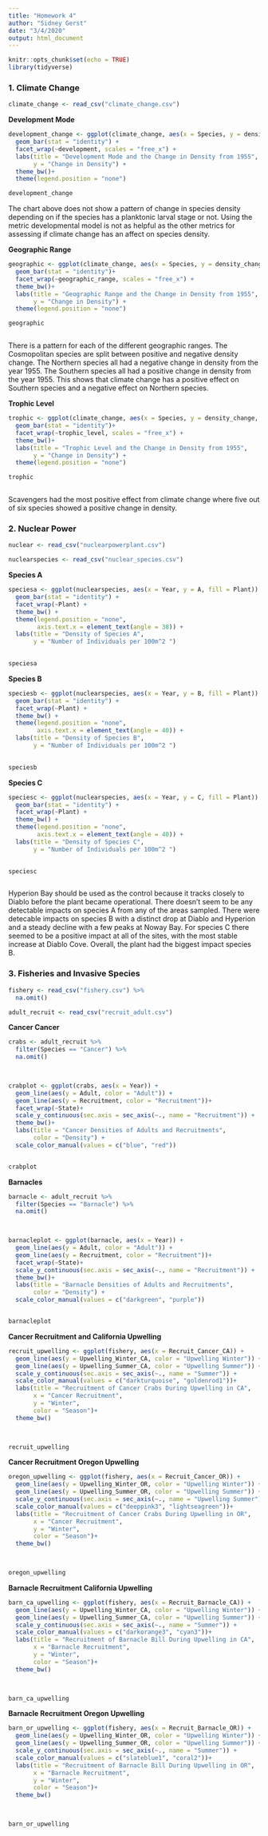 ```yaml
---
title: "Homework 4"
author: "Sidney Gerst"
date: "3/4/2020"
output: html_document
---
```


```r
knitr::opts_chunk$set(echo = TRUE)
library(tidyverse)
```

### 1. Climate Change 

```r

climate_change <- read_csv("climate_change.csv")


```

**Development Mode**

```r

development_change <- ggplot(climate_change, aes(x = Species, y = density_change, fill = development)) +
  geom_bar(stat = "identity") +
  facet_wrap(~development, scales = "free_x") +
  labs(title = "Development Mode and the Change in Density from 1955",
       y = "Change in Density") +
  theme_bw()+
  theme(legend.position = "none") 

development_change


```

The chart above does not show a pattern of change in species density depending on if the species has a planktonic larval stage or not. Using the metric developmental model is not as helpful as the other metrics for assessing if climate change has an affect on species density. 



**Geographic Range**

```r

geographic <- ggplot(climate_change, aes(x = Species, y = density_change, fill = geographic_range))+
  geom_bar(stat = "identity")+
  facet_wrap(~geographic_range, scales = "free_x") +
  theme_bw()+
  labs(title = "Geographic Range and the Change in Density from 1955",
       y = "Change in Density") +
  theme(legend.position = "none")

geographic



```

There is a pattern for each of the different geographic ranges. The Cosmopolitan species are split between positive and negative density change. The Northern species all had a negative change in density from the year 1955. The Southern species all had a positive change in density from the year 1955. This shows that climate change has a positive effect on Southern species and a negative effect on Northern species. 


**Trophic Level**

```r

trophic <- ggplot(climate_change, aes(x = Species, y = density_change, fill = trophic_level))+
  geom_bar(stat = "identity")+
  facet_wrap(~trophic_level, scales = "free_x") +
  theme_bw()+
  labs(title = "Trophic Level and the Change in Density from 1955",
       y = "Change in Density") +
  theme(legend.position = "none")

trophic



```

Scavengers had the most positive effect from climate change where five out of six species showed a positive change in density. 


### 2. Nuclear Power

```r

nuclear <- read_csv("nuclearpowerplant.csv")

nuclearspecies <- read_csv("nuclear_species.csv")


```


**Species A**

```r

speciesa <- ggplot(nuclearspecies, aes(x = Year, y = A, fill = Plant)) +
  geom_bar(stat = "identity") +
  facet_wrap(~Plant) +
  theme_bw() +
  theme(legend.position = "none",
        axis.text.x = element_text(angle = 38)) +
  labs(title = "Density of Species A",
       y = "Number of Individuals per 100m^2 ")
  

speciesa

```

 

**Species B**

```r

speciesb <- ggplot(nuclearspecies, aes(x = Year, y = B, fill = Plant)) +
  geom_bar(stat = "identity") +
  facet_wrap(~Plant) +
  theme_bw() +
  theme(legend.position = "none",
        axis.text.x = element_text(angle = 40)) +
  labs(title = "Density of Species B",
       y = "Number of Individuals per 100m^2 ")
  

speciesb


```



**Species C**

```r

speciesc <- ggplot(nuclearspecies, aes(x = Year, y = C, fill = Plant)) +
  geom_bar(stat = "identity") +
  facet_wrap(~Plant) +
  theme_bw() +
  theme(legend.position = "none",
        axis.text.x = element_text(angle = 40)) +
  labs(title = "Density of Species C",
       y = "Number of Individuals per 100m^2 ")
  

speciesc



```

Hyperion Bay should be used as the control because it tracks closely to Diablo before the plant became operational. There doesn't seem to be any detectable impacts on species A from any of the areas sampled. There were detecable impacts on species B with a distinct drop at Diablo and Hyperion and a steady decline with a few peaks at Noway Bay. For species C there seemed to be a positive impact at all of the sites, with the most stable increase at Diablo Cove. Overall, the plant had the biggest impact species B. 


### 3. Fisheries and Invasive Species

```r

fishery <- read_csv("fishery.csv") %>%
  na.omit()

adult_recruit <- read_csv("recruit_adult.csv")


```

**Cancer Cancer**

```r
crabs <- adult_recruit %>%
  filter(Species == "Cancer") %>%
  na.omit()
  


crabplot <- ggplot(crabs, aes(x = Year)) +
  geom_line(aes(y = Adult, color = "Adult")) +
  geom_line(aes(y = Recruitment, color = "Recruitment"))+
  facet_wrap(~State)+
  scale_y_continuous(sec.axis = sec_axis(~., name = "Recruitment")) +
  theme_bw()+
  labs(title = "Cancer Densities of Adults and Recruitments",
       color = "Density") +
  scale_color_manual(values = c("blue", "red"))


crabplot

```


**Barnacles**

```r

barnacle <- adult_recruit %>%
  filter(Species == "Barnacle") %>%
  na.omit()
  


barnacleplot <- ggplot(barnacle, aes(x = Year)) +
  geom_line(aes(y = Adult, color = "Adult")) +
  geom_line(aes(y = Recruitment, color = "Recruitment"))+
  facet_wrap(~State)+
  scale_y_continuous(sec.axis = sec_axis(~., name = "Recruitment")) +
  theme_bw()+
  labs(title = "Barnacle Densities of Adults and Recruitments",
       color = "Density") +
  scale_color_manual(values = c("darkgreen", "purple"))


barnacleplot


```

**Cancer Recruitment and California Upwelling**

```r
recruit_upwelling <- ggplot(fishery, aes(x = Recruit_Cancer_CA)) +
  geom_line(aes(y = Upwelling_Winter_CA, color = "Upwelling Winter")) +
  geom_line(aes(y = Upwelling_Summer_CA, color = "Upwelling Summer")) +
  scale_y_continuous(sec.axis = sec_axis(~., name = "Summer")) +
  scale_color_manual(values = c("darkturquoise", "goldenrod1"))+
  labs(title = "Recruitment of Cancer Crabs During Upwelling in CA",
       x = "Cancer Recruitment",
       y = "Winter",
       color = "Season")+
  theme_bw()
  


recruit_upwelling


```



**Cancer Recruitment Oregon Upwelling**

```r

oregon_upwelling <- ggplot(fishery, aes(x = Recruit_Cancer_OR)) +
  geom_line(aes(y = Upwelling_Winter_OR, color = "Upwelling Winter")) +
  geom_line(aes(y = Upwelling_Summer_OR, color = "Upwelling Summer")) +
  scale_y_continuous(sec.axis = sec_axis(~., name = "Upwelling Summer")) +
  scale_color_manual(values = c("deeppink3", "lightseagreen"))+
  labs(title = "Recruitment of Cancer Crabs During Upwelling in OR",
       x = "Cancer Recruitment",
       y = "Winter",
       color = "Season")+
  theme_bw()
  


oregon_upwelling


```


**Barnacle Recruitment California Upwelling**

```r

barn_ca_upwelling <- ggplot(fishery, aes(x = Recruit_Barnacle_CA)) +
  geom_line(aes(y = Upwelling_Winter_CA, color = "Upwelling Winter")) +
  geom_line(aes(y = Upwelling_Summer_CA, color = "Upwelling Summer")) +
  scale_y_continuous(sec.axis = sec_axis(~., name = "Summer")) +
  scale_color_manual(values = c("darkorange3", "cyan3"))+
  labs(title = "Recruitment of Barnacle Bill During Upwelling in CA",
       x = "Barnacle Recruitment",
       y = "Winter",
       color = "Season")+
  theme_bw()
  


barn_ca_upwelling


```



**Barnacle Recruitment Oregon Upwelling**

```r

barn_or_upwelling <- ggplot(fishery, aes(x = Recruit_Barnacle_OR)) +
  geom_line(aes(y = Upwelling_Winter_OR, color = "Upwelling Winter")) +
  geom_line(aes(y = Upwelling_Summer_OR, color = "Upwelling Summer")) +
  scale_y_continuous(sec.axis = sec_axis(~., name = "Summer")) +
  scale_color_manual(values = c("slateblue1", "coral2"))+
  labs(title = "Recruitment of Barnacle Bill During Upwelling in OR",
       x = "Barnacle Recruitment",
       y = "Winter",
       color = "Season")+
  theme_bw()
  


barn_or_upwelling


```


